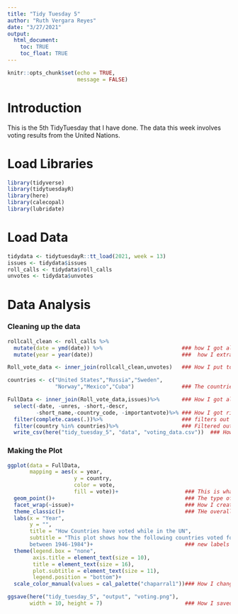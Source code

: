 ```yaml
---
title: "Tidy Tuesday 5"
author: "Ruth Vergara Reyes"
date: "3/27/2021"
output: 
  html_document:
    toc: TRUE 
    toc_float: TRUE
---
```


```r
knitr::opts_chunk$set(echo = TRUE,
                      message = FALSE)
```
# Introduction 
This is the 5th TidyTuesday that I have done. The data this week involves voting results from the United Nations. 


# Load Libraries
```r
library(tidyverse)
library(tidytuesdayR)
library(here)
library(calecopal)
library(lubridate)
```


# Load Data
```r
tidydata <- tidytuesdayR::tt_load(2021, week = 13)
issues <- tidydata$issues
roll_calls <- tidydata$roll_calls
unvotes <- tidydata$unvotes
```

# Data Analysis 

### Cleaning up the data
```r
rollcall_clean <- roll_calls %>%
  mutate(date = ymd(date)) %>%                         ### how I got all of them in correct date format
  mutate(year = year(date))                            ###  how I extracted the year from the date

Roll_vote_data <- inner_join(rollcall_clean,unvotes)   ### How I put together two data sets

countries <- c("United States","Russia","Sweden",
               "Norway","Mexico","Cuba")               ### The countries that I want to look at 

FullData <- inner_join(Roll_vote_data,issues)%>%       ### How I got all the data sets together
  select(-date, -unres, -short,-descr,
         -short_name,-country_code, -importantvote)%>% ### How I got rid of columns I won't be using.
  filter(complete.cases(.))%>%                         ### filters out everything that is not a complete row
  filter(country %in% countries)%>%                    ### Filtered out the data for the countries I wanted.
  write_csv(here("tidy_tuesday_5", "data", "voting_data.csv"))  ### How I saved data into a csv file 

```


### Making the Plot
```r
ggplot(data = FullData,
       mapping = aes(x = year,
                     y = country,
                     color = vote,
                     fill = vote))+                     ### This is what I put in each axis
  geom_point()+                                         ### The type of plot I made
  facet_wrap(~issue)+                                   ### How I created my facet wrap
  theme_classic()+                                      ### THe overall theme of the plot
  labs(x = "Year",
       y = "",
       title = "How Countries have voted while in the UN",
       subtitle = "This plot shows how the following countries voted for the different issues
       between 1946-1984")+                             ### new labels for the plot ##
  theme(legend.box = "none",
        axis.title = element_text(size = 10),
        title = element_text(size = 16),
        plot.subtitle = element_text(size = 11),
        legend.position = "bottom")+
  scale_color_manual(values = cal_palette("chaparral1"))### How I changed certain aspects of the plot 

ggsave(here("tidy_tuesday_5", "output", "voting.png"),
       width = 10, height = 7)                          ### How I saved my plot

```




